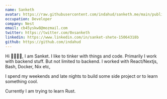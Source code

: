 ```yaml
---
name: Sanketh
avatar: https://raw.githubusercontent.com/indahud/sanketh.me/main/public/static/images/avatar.webp
occupation: Developer
company: Nest
email: cb45yskw8@mozmail.com
twitter: https://twitter.com/0xsanketh
linkedin: https://www.linkedin.com/in/sanket-shete-15064318b
github: https://github.com/indahud
---
```


Hi 🖐🏻🖐🏻, I am Sanket. I like to tinker with things and code.
Primarily I work with backend stuff. But not limited to backend. I worked with React/Nextjs, Bash, Docker, Nix etc,

I spend my weekends and late nights to build some side project or to learn something cool.

Currently I am trying to learn Rust.


